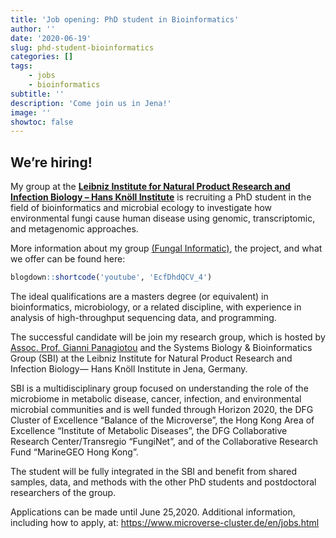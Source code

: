 ```yaml
---
title: 'Job opening: PhD student in Bioinformatics'
author: ''
date: '2020-06-19'
slug: phd-student-bioinformatics
categories: []
tags:
    - jobs
    - bioinformatics
subtitle: ''
description: 'Come join us in Jena!'
image: ''
showtoc: false
---
```


## We're hiring!

My group at the [**Leibniz Institute for Natural Product Research and Infection Biology – Hans Knöll Institute**](https://www.leibniz-hki.de/en/) is recruiting a PhD student in the field of bioinformatics and microbial ecology to investigate how environmental fungi cause human disease using genomic, transcriptomic, and metagenomic approaches.

More information about my group [(Fungal Informatic)](https://www.leibniz-hki.de/en/fungal-informatics.html), the project, and what we offer can be found here:

```r
blogdown::shortcode('youtube', 'EcfDhdQCV_4')
```

The ideal qualifications are a masters degree (or equivalent) in bioinformatics, microbiology, or a related discipline, with experience in analysis of high-throughput sequencing data, and programming.

The successful candidate will be join my research group, which is hosted by [Assoc. Prof. Gianni Panagiotou](https://www.leibniz-hki.de/en/sbi-staff-details.html?member=865) and the Systems Biology & Bioinformatics Group (SBI) at the Leibniz Institute for Natural Product Research and Infection Biology— Hans Knöll Institute in Jena, Germany. 

SBI is a multidisciplinary group focused on understanding the role of the microbiome in metabolic disease, cancer, infection, and environmental microbial communities and is well funded through Horizon 2020, the DFG Cluster of Excellence “Balance of the Microverse”, the Hong Kong Area of Excellence “Institute of Metabolic Diseases”, the DFG Collaborative Research Center/Transregio “FungiNet”, and of the Collaborative Research Fund “MarineGEO Hong Kong”. 

The student will be fully integrated in the SBI and benefit from shared samples, data, and methods with the other PhD students and postdoctoral researchers of the group.

Applications can be made until June 25,2020. Additional information, including how to apply, at:
<https://www.microverse-cluster.de/en/jobs.html>